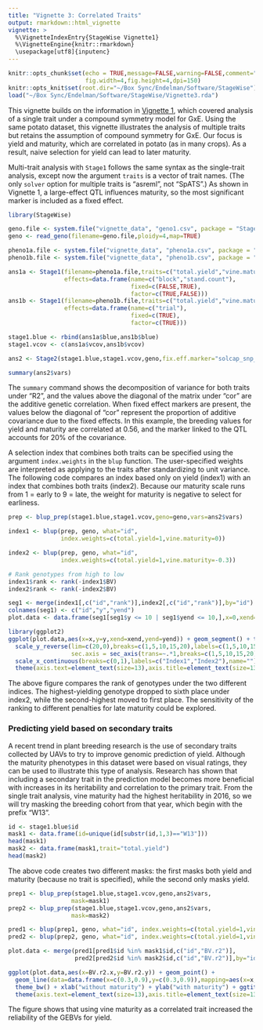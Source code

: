 ```yaml
---
title: "Vignette 3: Correlated Traits"
output: rmarkdown::html_vignette
vignette: >
  %\VignetteIndexEntry{StageWise Vignette1}
  %\VignetteEngine{knitr::rmarkdown}
  \usepackage[utf8]{inputenc}
---
```


```r
knitr::opts_chunk$set(echo = TRUE,message=FALSE,warning=FALSE,comment="##",
                      fig.width=4,fig.height=4,dpi=150)
knitr::opts_knit$set(root.dir="~/Box Sync/Endelman/Software/StageWise")
load("~/Box Sync/Endelman/Software/StageWise/Vignette3.rda")
```

This vignette builds on the information in [Vignette 1](https://jendelman.github.io/StageWise/Vignette1.html), which covered analysis of a single trait under a compound symmetry model for GxE.  Using the same potato dataset, this vignette illustrates the analysis of multiple traits but retains the assumption of compound symmetry for GxE. Our focus is yield and maturity, which are correlated in potato (as in many crops). As a result, naive selection for yield can lead to later maturity.

Multi-trait analysis with `Stage1` follows the same syntax as the single-trait analysis, except now the argument `traits` is a vector of trait names. (The only `solver` option for multiple traits is "asreml", not "SpATS".) As shown in Vignette 1, a large-effect QTL influences maturity, so the most significant marker is included as a fixed effect. 

```r
library(StageWise)

geno.file <- system.file("vignette_data", "geno1.csv", package = "StageWise")
geno <- read_geno(filename=geno.file,ploidy=4,map=TRUE)

pheno1a.file <- system.file("vignette_data", "pheno1a.csv", package = "StageWise")
pheno1b.file <- system.file("vignette_data", "pheno1b.csv", package = "StageWise")

ans1a <- Stage1(filename=pheno1a.file,traits=c("total.yield","vine.maturity"),
                effects=data.frame(name=c("block","stand.count"),
                                   fixed=c(FALSE,TRUE),
                                   factor=c(TRUE,FALSE)))
ans1b <- Stage1(filename=pheno1b.file,traits=c("total.yield","vine.maturity"),
                effects=data.frame(name=c("trial"),
                                   fixed=c(TRUE),
                                   factor=c(TRUE)))

stage1.blue <- rbind(ans1a$blue,ans1b$blue)
stage1.vcov <- c(ans1a$vcov,ans1b$vcov)
```
```r
ans2 <- Stage2(stage1.blue,stage1.vcov,geno,fix.eff.marker="solcap_snp_c2_22964")
``` 
```r
summary(ans2$vars)
```

The `summary` command shows the decomposition of variance for both traits under "R2", and the values above the diagonal of the matrix under "cor" are the additive genetic correlation. When fixed effect markers are present, the values below the diagonal of "cor" represent the proportion of additive covariance due to the fixed effects. In this example, the breeding values for yield and maturity are correlated at 0.56, and the marker linked to the QTL accounts for 20% of the covariance.

A selection index that combines both traits can be specified using the argument `index.weights` in the `blup` function. The user-specified weights are interpreted as applying to the traits after standardizing to unit variance. The following code compares an index based only on yield (index1) with an index that combines both traits (index2). Because our maturity scale runs from 1 = early to 9 = late, the weight for maturity is negative to select for earliness.

```r
prep <- blup_prep(stage1.blue,stage1.vcov,geno=geno,vars=ans2$vars)

index1 <- blup(prep, geno, what="id",
               index.weights=c(total.yield=1,vine.maturity=0))

index2 <- blup(prep, geno, what="id",
               index.weights=c(total.yield=1,vine.maturity=-0.3))

# Rank genotypes from high to low 
index1$rank <- rank(-index1$BV)
index2$rank <- rank(-index2$BV)

seg1 <- merge(index1[,c("id","rank")],index2[,c("id","rank")],by="id")
colnames(seg1) <- c("id","y","yend")
plot.data <- data.frame(seg1[seg1$y <= 10 | seg1$yend <= 10,],x=0,xend=1)

library(ggplot2)
ggplot(plot.data,aes(x=x,y=y,xend=xend,yend=yend)) + geom_segment() + theme_bw() + 
  scale_y_reverse(lim=c(20,0),breaks=c(1,5,10,15,20),labels=c(1,5,10,15,20),minor_breaks = NULL,name="Rank",
                  sec.axis = sec_axis(trans=~.*1,breaks=c(1,5,10,15,20),labels=c(1,5,10,15,20))) +
  scale_x_continuous(breaks=c(0,1),labels=c("Index1","Index2"),name="") +
  theme(axis.text=element_text(size=13),axis.title=element_text(size=13))
```

The above figure compares the rank of genotypes under the two different indices. The highest-yielding genotype dropped to sixth place under index2, while the second-highest moved to first place. The sensitivity of the ranking to different penalties for late maturity could be explored. 

### Predicting yield based on secondary traits

A recent trend in plant breeding research is the use of secondary traits collected by UAVs to try to improve genomic prediction of yield. Although the maturity phenotypes in this dataset were based on visual ratings, they can be used to illustrate this type of analysis. Research has shown that including a secondary trait in the prediction model becomes more beneficial with increases in its heritability and correlation to the primary trait. From the single trait analysis, vine maturity had the highest heritability in 2016, so we will try masking the breeding cohort from that year, which begin with the prefix "W13".

```r
id <- stage1.blue$id
mask1 <- data.frame(id=unique(id[substr(id,1,3)=="W13"]))
head(mask1)
mask2 <- data.frame(mask1,trait="total.yield")
head(mask2)
```

The above code creates two different masks: the first masks both yield and maturity (because no trait is specified), while the second only masks yield.

```r
prep1 <- blup_prep(stage1.blue,stage1.vcov,geno,ans2$vars,
                  mask=mask1)
prep2 <- blup_prep(stage1.blue,stage1.vcov,geno,ans2$vars,
                  mask=mask2)

pred1 <- blup(prep1, geno, what="id", index.weights=c(total.yield=1,vine.maturity=0))
pred2 <- blup(prep2, geno, what="id", index.weights=c(total.yield=1,vine.maturity=0))
```
```r
plot.data <- merge(pred1[pred1$id %in% mask1$id,c("id","BV.r2")],
                   pred2[pred2$id %in% mask2$id,c("id","BV.r2")],by="id")

ggplot(plot.data,aes(x=BV.r2.x,y=BV.r2.y)) + geom_point() +
  geom_line(data=data.frame(x=c(0.3,0.9),y=c(0.3,0.9)),mapping=aes(x=x,y=y),linetype=2) + 
  theme_bw() + xlab("without maturity") + ylab("with maturity") + ggtitle("Yield Reliability") +
  theme(axis.text=element_text(size=13),axis.title=element_text(size=13))
```

The figure shows that using vine maturity as a correlated trait increased the reliability of the GEBVs for yield.